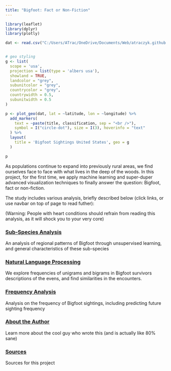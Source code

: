 ---
title: "Bigfoot: Fact or Non-Fiction"
---


```{r, message=FALSE, warning=FALSE, include=FALSE}
library(leaflet)
library(dplyr)
library(plotly)
```

```{r, echo=FALSE, warning=FALSE}
dat <- read.csv("C:/Users/ATrac/OneDrive/Documents/Web/atraczyk.github.io/bfro_reports_geocoded.csv")


# geo styling
g <- list(
  scope = 'usa',
  projection = list(type = 'albers usa'),
  showland = TRUE,
  landcolor = "grey",
  subunitcolor = "grey",
  countrycolor = "grey",
  countrywidth = 0.5,
  subunitwidth = 0.5
)

p <- plot_geo(dat, lat = ~latitude, lon = ~longitude) %>%
  add_markers(
    text = ~paste(title, classification, sep = "<br />"),
    symbol = I("circle-dot"), size = I(3), hoverinfo = "text"
  ) %>%
  layout(
    title = 'Bigfoot Sightings United States', geo = g
  )

p
```

As populations continue to expand into previously rural areas, we find ourselves face to face with what lives in the deep of the woods. In this project, for the first time, we apply machine learning and super-duper advanced visualization techniques to finally answer the question: Bigfoot, fact or non-fiction.

The study includes various analysis, briefly described below (click links, or use navbar on top of page to read futher):

(Warning: People with heart conditions should refrain from reading this analysis, as it will shock you to your very core)

### [Sub-Species Analysis](https://atrac2k.github.io/Portfolio/sub.html)

An analysis of regional patterns of Bigfoot through unsupervised learning, and general characteristics of these sub-species

### [Natural Language Processing](https://atrac2k.github.io/Portfolio/nlp.html)

We explore frequencies of unigrams and bigrams in Bigfoot survivors descriptions of the evens, and find similarities in the encounters.

### [Frequency Analysis](https://atrac2k.github.io/Portfolio/ts.html)

Analysis on the frequency of Bigfoot sightings, including predicting future sighting frequency

### [About the Author](https://atrac2k.github.io/Portfolio/about.html)

Learn more about the cool guy who wrote this (and is actually like 80% sane)

### [Sources](https://atrac2k.github.io/Portfolio/sources.html)

Sources for this project